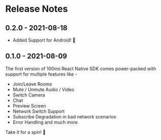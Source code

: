 # Release Notes

## 0.2.0 - 2021-08-18
- Added Support for Android! 🥳

## 0.1.0 - 2021-08-09

The first version of 100ms React Native SDK comes power-packed with support for multiple features like -

- Join/Leave Rooms
- Mute / Unmute Audio / Video
- Switch Camera
- Chat
- Preview Screen
- Network Switch Support
- Subscribe Degradation in bad network scenarios
- Error Handling and much more.

Take it for a spin! 🥳
